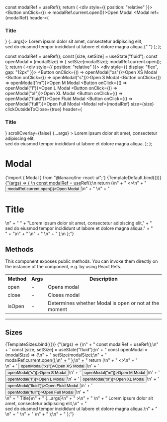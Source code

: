 
<Meta title="Utility/Modal" component={Modal} />

  const modalRef = useRef();
  return (
    <div style={{ position: "relative" }}>
      <Button onClick={() => modalRef.current.open()}>Open Modal</Button>
      <Modal ref={modalRef} header={<h3>Title</h3>} {...args}>
        <span>
          Lorem ipsum dolor sit amet, consectetur adipiscing elit,
          <br /> sed do eiusmod tempor incididunt ut labore et dolore magna aliqua.{" "}
        </span>
      </Modal>
    </div>
  );
};

  const modalRef = useRef();
  const [size, setSize] = useState("fluid");
  const openModal = (modalSize) => {
    setSize(modalSize);
    modalRef.current.open();
  };
  return (
    <div style={{ position: "relative" }}>
      <div style={{ display: "flex", gap: "12px" }}>
        <Button onClick={() => openModal("xs")}>Open XS Modal</Button>
        <Button onClick={() => openModal("s")}>Open S Modal</Button>
        <Button onClick={() => openModal("m")}>Open M Modal</Button>
        <Button onClick={() => openModal("l")}>Open L Modal</Button>
        <Button onClick={() => openModal("xl")}>Open XL Modal</Button>
        <Button onClick={() => openModal("fluid")}>Open Fluid Modal</Button>
        <Button onClick={() => openModal("full")}>Open Full Modal</Button>
      </div>
      <Modal
        ref={modalRef}
        size={size}
        clickOutsideToClose={true}
        header={<h3>Title</h3>}
        scrollOverlay={false}
        {...args}
      >
        <span>
          Lorem ipsum dolor sit amet, consectetur adipiscing elit,
          <br /> sed do eiusmod tempor incididunt ut labore et dolore magna aliqua.
        </span>
      </Modal>
    </div>
  );
};

# Modal

<SyntaxHighlighter language="jsx" style={nord}>
  {'import { Modal } from "@lanaco/lnc-react-ui";'}
</SyntaxHighlighter>

<Story name="Default" args={{}}>
  {TemplateDefault.bind({})}
</Story>

<SyntaxHighlighter language="jsx" style={nord}>
  {"(args) => { \n   const modalRef = useRef();\n    return (\n" +
    "       <>\n" +
    "         <Button onClick={() => modalRef.current.open()}>Open Modal</Button>\n" +
    "         <Modal ref={modalRef}>\n" +
    "         <h1>Title</h1>\n" +
    "         <span>" +
    "Lorem ipsum dolor sit amet, consectetur adipiscing elit," +
    "<br /> sed do eiusmod tempor incididunt ut labore et dolore magna aliqua." +
    "<br />" +
    "</span>\n" +
    "       </Modal>\n" +
    "     </>\n" +
    "   );\n  };"}
</SyntaxHighlighter>

<ArgsTable story="Default" />

## Methods

This component exposes public methods. You can invoke them directly on the instance of the component, e.g. by using React Refs.

<Table>
  <tr>
    <th>Method</th>
    <th>Args</th>
    <th>Description</th>
  </tr>
  <tr>
    <td>open</td>
    <td>-</td>
    <td>Opens modal</td>
  </tr>
  <tr>
    <td>close</td>
    <td>-</td>
    <td>Closes modal</td>
  </tr>
  <tr>
    <td>isOpen</td>
    <td>-</td>
    <td>Determines whether Modal is open or not at the moment</td>
  </tr>
</Table>

---

## Sizes

<Story name="Sizes" args={{}}>
  {TemplateSizes.bind({})}
</Story>

<SyntaxHighlighter language="jsx" style={nord}>
  {"(args) => {\n" +
    "   const modalRef = useRef();\n" +
    '   const [size, setSize] = useState("fluid");\n' +
    "   const openModal = (modalSize) => {\n" +
    "     setSize(modalSize);\n" +
    "     modalRef.current.open();\n" +
    "   };\n" +
    "   return (\n" +
    "     <>\n" +
    '       <div style={{ display: "flex", gap: "12px" }}>\n' +
    '         <Button onClick={() => openModal("xs")}>Open XS Modal</Button>\n' +
    '         <Button onClick={() => openModal("s")}>Open S Modal</Button>\n' +
    '         <Button onClick={() => openModal("m")}>Open M Modal</Button>\n' +
    '         <Button onClick={() => openModal("l")}>Open L Modal</Button>\n' +
    '         <Button onClick={() => openModal("xl")}>Open XL Modal</Button>\n' +
    '         <Button onClick={() => openModal("fluid")}>Open Fluid Modal</Button>\n' +
    '         <Button onClick={() => openModal("full")}>Open Full Modal</Button>\n' +
    "       </div>\n" +
    "       <Modal\n" +
    "         ref={modalRef}\n" +
    "         size={size}\n" +
    "         clickOutsideToClose={true}\n" +
    "         header={<h3>Title</h3>}\n" +
    "         {...args}\n" +
    "       >\n" +
    "         <span>\n" +
    "           Lorem ipsum dolor sit amet, consectetur adipiscing elit,\n" +
    "           <br /> sed do eiusmod tempor incididunt ut labore et dolore magna aliqua.\n" +
    "         </span>\n" +
    "       </Modal>\n" +
    "     </>\n" +
    "   );\n" +
    " };"}
</SyntaxHighlighter>
